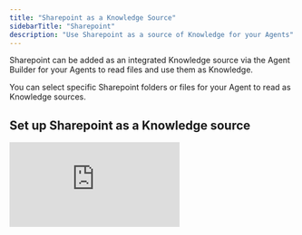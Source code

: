 ```yaml
---
title: "Sharepoint as a Knowledge Source"
sidebarTitle: "Sharepoint"
description: "Use Sharepoint as a source of Knowledge for your Agents"
---
```


Sharepoint can be added as an integrated Knowledge source via the Agent Builder for your Agents to read files and use them as Knowledge.

You can select specific Sharepoint folders or files for your Agent to read as Knowledge sources.

## Set up Sharepoint as a Knowledge source

<div style={{ width:"100%",position:"relative",paddingTop:"56.25%" }}>
<iframe src="https://app.supademo.com/embed/cme7vxmdp37fch3pyxzg4wb5g" frameBorder="0" title="How to set up Sharepoint as a source of Knowledge" allow="clipboard-write" webkitallowfullscreen="true" mozallowfullscreen="true" allowfullscreen style={{ position:"absolute",top:0,left:0,width:"100%",height:"100%",border:"3px solid #5E43CE",borderRadius:"10px" }} />

</div>

To set up Sharepoint as a Knowledge source, first, open an Agent up and head to the Build screen. Then...

1. Click 'Knowledge'
2. Click 'Add Sharepoint'
3. Select or add the Sharepoint account and drive you want to access
4. Select the Sharepoint files you wish to have the Agent read
5. Once you've selected the files you want to add as Knowledge, click 'Create'
6. Choose how you want the Agent to use this Knowledge on the next screen

## Frequently asked questions (FAQs)

<AccordionGroup>
  <Accordion title="Will any changes I make to my Sharepoint files be reflected in Relevance AI?">
    Yes, our automatic content syncing feature ensures that any documents you upload initially, as well as any changes made to those files in SharePoint, are automatically updated in your agent's knowledge store. This means you won't have to worry about manually syncing files every time there's an update; it all happens seamlessly in the background.
  </Accordion>
</AccordionGroup>